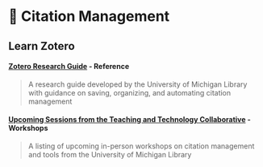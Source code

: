 # 🔖 Citation Management

## Learn Zotero

#### [**Zotero Research Guide**](https://guides.lib.umich.edu/zotero) **- Reference**

> A research guide developed by the University of Michigan Library with guidance on saving, organizing, and automating citation management

#### [**Upcoming Sessions from the Teaching and Technology Collaborative**](https://ttc.iss.lsa.umich.edu/ttc/sessions/upcoming/sponsor/university-library/?mode=excerpt) **- Workshops**

> A listing of upcoming in-person workshops on citation management and tools from the University of Michigan Library
